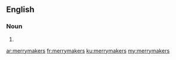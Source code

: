 ==English==

===Noun===
{{head|en}}

# {{plural of|merrymaker}}

[[ar:merrymakers]]
[[fr:merrymakers]]
[[ku:merrymakers]]
[[my:merrymakers]]